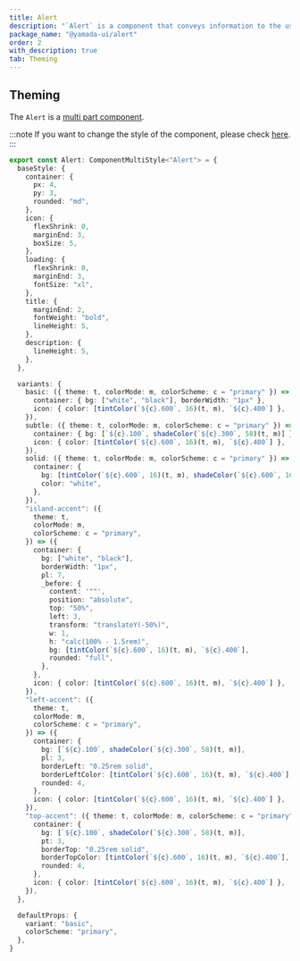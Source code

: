 ```yaml
---
title: Alert
description: "`Alert` is a component that conveys information to the user."
package_name: "@yamada-ui/alert"
order: 2
with_description: true
tab: Theming
---
```


## Theming

The `Alert` is a [multi part component](/styled-system/theming/component-styles#multi-part-components).

:::note
If you want to change the style of the component, please check [here](/styled-system/theming/customize-theme#changing-the-style-of-components).
:::

```ts
export const Alert: ComponentMultiStyle<"Alert"> = {
  baseStyle: {
    container: {
      px: 4,
      py: 3,
      rounded: "md",
    },
    icon: {
      flexShrink: 0,
      marginEnd: 3,
      boxSize: 5,
    },
    loading: {
      flexShrink: 0,
      marginEnd: 3,
      fontSize: "xl",
    },
    title: {
      marginEnd: 2,
      fontWeight: "bold",
      lineHeight: 5,
    },
    description: {
      lineHeight: 5,
    },
  },

  variants: {
    basic: ({ theme: t, colorMode: m, colorScheme: c = "primary" }) => ({
      container: { bg: ["white", "black"], borderWidth: "1px" },
      icon: { color: [tintColor(`${c}.600`, 16)(t, m), `${c}.400`] },
    }),
    subtle: ({ theme: t, colorMode: m, colorScheme: c = "primary" }) => ({
      container: { bg: [`${c}.100`, shadeColor(`${c}.300`, 58)(t, m)] },
      icon: { color: [tintColor(`${c}.600`, 16)(t, m), `${c}.400`] },
    }),
    solid: ({ theme: t, colorMode: m, colorScheme: c = "primary" }) => ({
      container: {
        bg: [tintColor(`${c}.600`, 16)(t, m), shadeColor(`${c}.600`, 16)(t, m)],
        color: "white",
      },
    }),
    "island-accent": ({
      theme: t,
      colorMode: m,
      colorScheme: c = "primary",
    }) => ({
      container: {
        bg: ["white", "black"],
        borderWidth: "1px",
        pl: 7,
        _before: {
          content: '""',
          position: "absolute",
          top: "50%",
          left: 3,
          transform: "translateY(-50%)",
          w: 1,
          h: "calc(100% - 1.5rem)",
          bg: [tintColor(`${c}.600`, 16)(t, m), `${c}.400`],
          rounded: "full",
        },
      },
      icon: { color: [tintColor(`${c}.600`, 16)(t, m), `${c}.400`] },
    }),
    "left-accent": ({
      theme: t,
      colorMode: m,
      colorScheme: c = "primary",
    }) => ({
      container: {
        bg: [`${c}.100`, shadeColor(`${c}.300`, 58)(t, m)],
        pl: 3,
        borderLeft: "0.25rem solid",
        borderLeftColor: [tintColor(`${c}.600`, 16)(t, m), `${c}.400`],
        rounded: 4,
      },
      icon: { color: [tintColor(`${c}.600`, 16)(t, m), `${c}.400`] },
    }),
    "top-accent": ({ theme: t, colorMode: m, colorScheme: c = "primary" }) => ({
      container: {
        bg: [`${c}.100`, shadeColor(`${c}.300`, 58)(t, m)],
        pt: 3,
        borderTop: "0.25rem solid",
        borderTopColor: [tintColor(`${c}.600`, 16)(t, m), `${c}.400`],
        rounded: 4,
      },
      icon: { color: [tintColor(`${c}.600`, 16)(t, m), `${c}.400`] },
    }),
  },

  defaultProps: {
    variant: "basic",
    colorScheme: "primary",
  },
}
```
